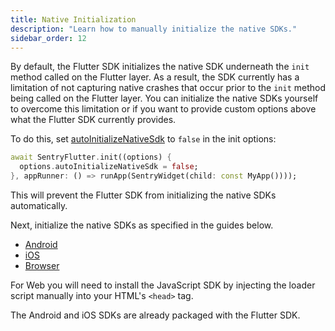 ```yaml
---
title: Native Initialization
description: "Learn how to manually initialize the native SDKs."
sidebar_order: 12
---
```


By default, the Flutter SDK initializes the native SDK underneath the `init` method called on the Flutter layer. As a result, the SDK currently has a limitation of not capturing native crashes that occur prior to the `init` method being called on the Flutter layer. You can initialize the native SDKs yourself to overcome this limitation or if you want to provide custom options above what the Flutter SDK currently provides.

To do this, set [autoInitializeNativeSdk](/platforms/dart/guides/flutter/configuration/options/#autoInitializeNativeSdk) to `false` in the init options:

```dart {2}
await SentryFlutter.init((options) {
  options.autoInitializeNativeSdk = false;
}, appRunner: () => runApp(SentryWidget(child: const MyApp())));
```

This will prevent the Flutter SDK from initializing the native SDKs automatically.

Next, initialize the native SDKs as specified in the guides below.

- [Android](/platforms/android/configuration/manual-init/#manual-initialization)
- [iOS](/platforms/apple/guides/ios/manual-setup/)
- [Browser](/platforms/javascript/#configure)

<Alert>

For Web you will need to install the JavaScript SDK by injecting the loader script manually into your HTML's `<head>` tag.

The Android and iOS SDKs are already packaged with the Flutter SDK. 

</Alert>